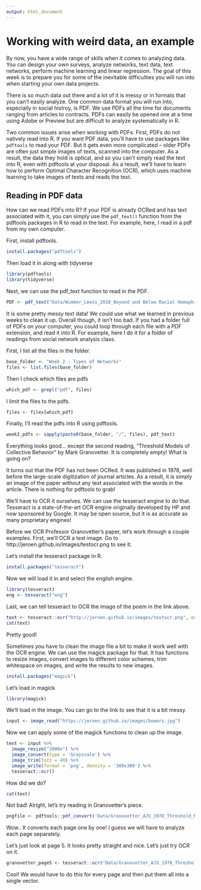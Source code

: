 ```yaml
---
output: html_document
---
```


# Working with weird data, an example

By now, you have a wide range of skills when it comes to analyzing data. You can design your own surveys, analyze networks, text data, text networks, perform machine learning and linear regression. The goal of this week is to prepare you for some of the inevitable difficulties you will run into when starting your own data projects. 

There is so much data out there and a lot of it is messy or in formats that you can't easily analyze. One common data format you will run into, especially in social histroy, is PDF. We use PDFs all the time for documents ranging from articles to contracts. PDFs can easily be opened one at a time using Adobe or Preview but are difficult to analyze systematically in R.

Two common issues arise when working with PDFs. First, PDFs do not natively read into R. If you want PDF data, you'll have to use packages like `pdftools` to read your PDF. But it gets even more complicated -- older PDFs are often just simple images of texts, scanned into the computer. As a result, the data they hold is optical, and so you can't simply read the text into R, even with pdftools at your disposal. As a result, we'll have to learn how to perform Optimal Character Recognition (OCR), which uses machine learning to take images of texts and reads the text. 

## Reading in PDF data

How can we read PDFs into R? If your PDF is already OCRed and has text associated with it, you can simply use the `pdf_text()` function from the pdftools packages in R to read in the text. For example, here, I read in a pdf from my own computer. 

First, install pdftools.
```r
install.packages("pdftools")
```

Then load it in along with tidyverse
```r
library(pdftools)
library(tidyverse)
```

Next, we can use the pdf_text function to read in the PDF.
```r
PDF <- pdf_text("Data/Wimmer_Lewis_2010_Beyond and Below Racial Homophily.pdf") 
```

It is some pretty messy text data! We could use what we learned in previous weeks to clean it up. Overall though, it isn't too bad. If you had a folder full of PDFs on your computer, you could loop through each file with a PDF extension, and read it into R. For example, here I do it for a folder of readings from social network analysis class. 

First, I list all the files in the folder. 
```r
base_folder <- "Week 2 - Types of Networks"
files <- list.files(base_folder)
```

Then I check which files are pdfs
```r
which_pdf <- grepl("pdf", files)
```

I limit the files to the pdfs. 

```r
files <- files[which_pdf]
```

Finally, I'll read the pdfs into R using pdftools. 

```r
week2_pdfs <- sapply(paste0(base_folder, "/", files), pdf_text)
```

Everything looks good... except the second reading, "Threshold Models of Collective Behavior" by Mark Granovetter. It is completely empty! What is going on? 

It turns out that the PDF has not been OCRed. It was published in 1978, well before the large-scale digitization of journal articles. As a result, it is simply an image of the paper without any text associated with the words in the article. There is nothing for pdftools to grab!

We'll have to OCR it ourselves. We can use the tesseract engine to do that. Tesseract is a state-of-the-art OCR engine originally developed by HP and now sponsored by Google. It may be open source, but it is as accurate as many proprietary engines! 

Before we OCR Professor Granovetter's paper, let's work through a couple examples. First, we'll OCR a test image. Go to http://jeroen.github.io/images/testocr.png to see it. 

Let's install the tesseract package in R.
```r
install.packages("tesseract")
```
Now we will load it in and select the english engine. 
```r
library(tesseract)
eng <- tesseract("eng")
```
Last, we can tell tesseract to OCR the image of the poem in the link above. 
```r
text <- tesseract::ocr("http://jeroen.github.io/images/testocr.png", engine = eng)
cat(text)
```
Pretty good! 

Sometimes you have to clean the image file a bit to make it work well with the OCR engine. We can use the magick package for that. It has functions to resize images, convert images to different color schemes, trim whitespace on images, and write the results to new images. 

```r
install.packages("magick")
```
Let's load in magick
```r
library(magick)
```

We'll load in the image. You can go to the link to see that it is a bit messy. 
```r
input <- image_read("https://jeroen.github.io/images/bowers.jpg")
```

Now we can apply some of the magick functions to clean up the image. 
```r
text <- input %>%
  image_resize("2000x") %>%
  image_convert(type = 'Grayscale') %>%
  image_trim(fuzz = 40) %>%
  image_write(format = 'png', density = '300x300') %>%
  tesseract::ocr() 
```

How did we do? 
```r
cat(text)
```

Not bad! Alright, let's try reading in Granovetter's piece.
```r
pngfile <- pdftools::pdf_convert('Data/Granovetter_AJS_1978_Threshold_Models.pdf', dpi = 600)
```
Wow.. It converts each page one by one! I guess we will have to analyze each page separately. 
 
Let's just look at page 5. It looks pretty straight and nice. Let's just try OCR on it.

```r
granovetter_page5 <- tesseract::ocr("Data/Granovetter_AJS_1978_Threshold_Models_5.png") 
```

Cool! We would have to do this for every page and then put them all into a single vector. 
